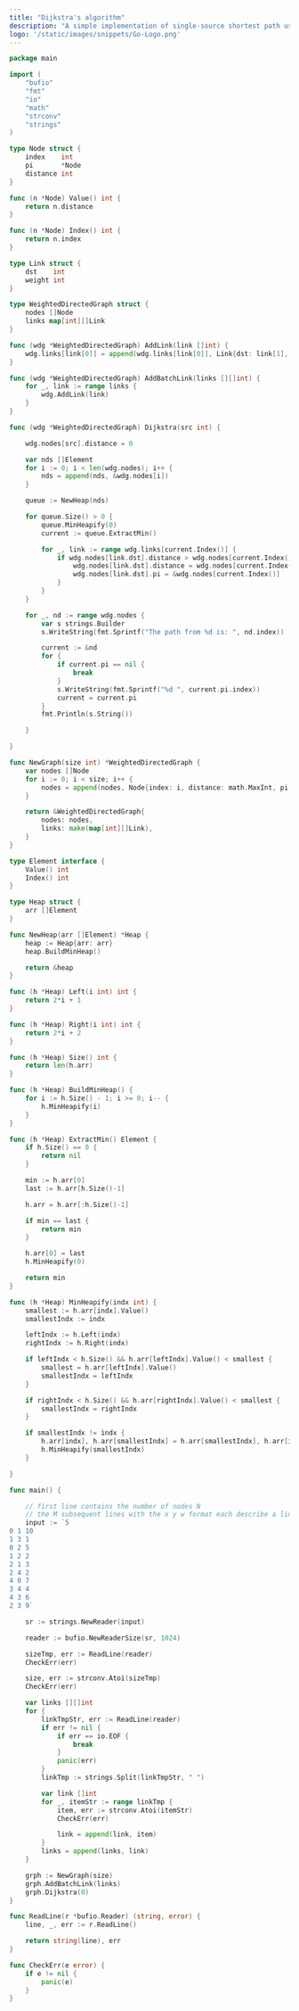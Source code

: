 ```yaml
---
title: "Dijkstra's algorithm"
description: "A simple implementation of single-source shortest path using Dijkstra's algorithm"
logo: '/static/images/snippets/Go-Logo.png'
---
```


```go
package main

import (
	"bufio"
	"fmt"
	"io"
	"math"
	"strconv"
	"strings"
)

type Node struct {
	index    int
	pi       *Node
	distance int
}

func (n *Node) Value() int {
	return n.distance
}

func (n *Node) Index() int {
	return n.index
}

type Link struct {
	dst    int
	weight int
}

type WeightedDirectedGraph struct {
	nodes []Node
	links map[int][]Link
}

func (wdg *WeightedDirectedGraph) AddLink(link []int) {
	wdg.links[link[0]] = append(wdg.links[link[0]], Link{dst: link[1], weight: link[2]})
}

func (wdg *WeightedDirectedGraph) AddBatchLink(links [][]int) {
	for _, link := range links {
		wdg.AddLink(link)
	}
}

func (wdg *WeightedDirectedGraph) Dijkstra(src int) {

	wdg.nodes[src].distance = 0

	var nds []Element
	for i := 0; i < len(wdg.nodes); i++ {
		nds = append(nds, &wdg.nodes[i])
	}

	queue := NewHeap(nds)

	for queue.Size() > 0 {
		queue.MinHeapify(0)
		current := queue.ExtractMin()

		for _, link := range wdg.links[current.Index()] {
			if wdg.nodes[link.dst].distance > wdg.nodes[current.Index()].distance+link.weight {
				wdg.nodes[link.dst].distance = wdg.nodes[current.Index()].distance + link.weight
				wdg.nodes[link.dst].pi = &wdg.nodes[current.Index()]
			}
		}
	}

	for _, nd := range wdg.nodes {
		var s strings.Builder
		s.WriteString(fmt.Sprintf("The path from %d is: ", nd.index))

		current := &nd
		for {
			if current.pi == nil {
				break
			}
			s.WriteString(fmt.Sprintf("%d ", current.pi.index))
			current = current.pi
		}
		fmt.Println(s.String())

	}

}

func NewGraph(size int) *WeightedDirectedGraph {
	var nodes []Node
	for i := 0; i < size; i++ {
		nodes = append(nodes, Node{index: i, distance: math.MaxInt, pi: nil})
	}

	return &WeightedDirectedGraph{
		nodes: nodes,
		links: make(map[int][]Link),
	}
}

type Element interface {
	Value() int
	Index() int
}

type Heap struct {
	arr []Element
}

func NewHeap(arr []Element) *Heap {
	heap := Heap{arr: arr}
	heap.BuildMinHeap()

	return &heap
}

func (h *Heap) Left(i int) int {
	return 2*i + 1
}

func (h *Heap) Right(i int) int {
	return 2*i + 2
}

func (h *Heap) Size() int {
	return len(h.arr)
}

func (h *Heap) BuildMinHeap() {
	for i := h.Size() - 1; i >= 0; i-- {
		h.MinHeapify(i)
	}
}

func (h *Heap) ExtractMin() Element {
	if h.Size() == 0 {
		return nil
	}

	min := h.arr[0]
	last := h.arr[h.Size()-1]

	h.arr = h.arr[:h.Size()-1]

	if min == last {
		return min
	}

	h.arr[0] = last
	h.MinHeapify(0)

	return min
}

func (h *Heap) MinHeapify(indx int) {
	smallest := h.arr[indx].Value()
	smallestIndx := indx

	leftIndx := h.Left(indx)
	rightIndx := h.Right(indx)

	if leftIndx < h.Size() && h.arr[leftIndx].Value() < smallest {
		smallest = h.arr[leftIndx].Value()
		smallestIndx = leftIndx
	}

	if rightIndx < h.Size() && h.arr[rightIndx].Value() < smallest {
		smallestIndx = rightIndx
	}

	if smallestIndx != indx {
		h.arr[indx], h.arr[smallestIndx] = h.arr[smallestIndx], h.arr[indx]
		h.MinHeapify(smallestIndx)
	}

}

func main() {

	// first line contains the number of nodes N
	// the M subsequent lines with the x y w format each describe a link from node x to y with weight w
	input := `5
0 1 10
1 3 1
0 2 5
1 2 2
2 1 3
2 4 2
4 0 7
3 4 4
4 3 6
2 3 9`

	sr := strings.NewReader(input)

	reader := bufio.NewReaderSize(sr, 1024)

	sizeTmp, err := ReadLine(reader)
	CheckErr(err)

	size, err := strconv.Atoi(sizeTmp)
	CheckErr(err)

	var links [][]int
	for {
		linkTmpStr, err := ReadLine(reader)
		if err != nil {
			if err == io.EOF {
				break
			}
			panic(err)
		}
		linkTmp := strings.Split(linkTmpStr, " ")

		var link []int
		for _, itemStr := range linkTmp {
			item, err := strconv.Atoi(itemStr)
			CheckErr(err)

			link = append(link, item)
		}
		links = append(links, link)
	}

	grph := NewGraph(size)
	grph.AddBatchLink(links)
	grph.Dijkstra(0)
}

func ReadLine(r *bufio.Reader) (string, error) {
	line, _, err := r.ReadLine()

	return string(line), err
}

func CheckErr(e error) {
	if e != nil {
		panic(e)
	}
}
```